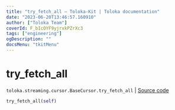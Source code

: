 ```yaml
---
title: "try_fetch_all — Toloka-Kit | Toloka documentation"
date: "2023-06-20T13:46:57.160910"
author: ["Toloka Team"]
coverId: F_bIcOYF9yjrxkPZrXc3
tags: ["engineering"]
ogDescription: ""
docsMenu: "tkitMenu"
---
```


# try_fetch_all

`toloka.streaming.cursor.BaseCursor.try_fetch_all` | [Source code](https://github.com/Toloka/toloka-kit/blob/v1.2.0/src/streaming/cursor.py#L136)

```python
try_fetch_all(self)
```